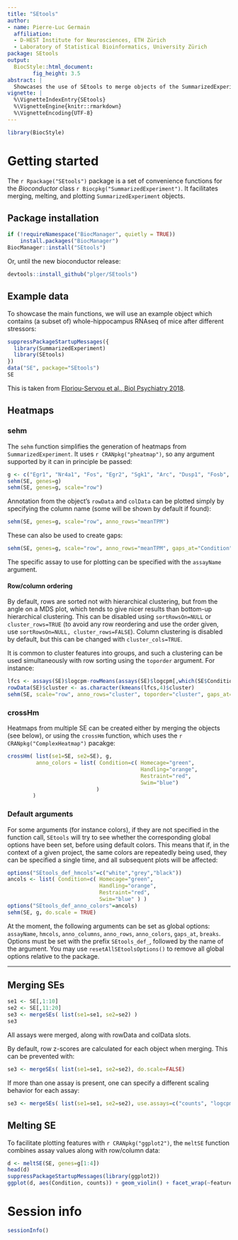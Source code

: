 ```yaml
---
title: "SEtools"
author:
- name: Pierre-Luc Germain
  affiliation:
  - D-HEST Institute for Neurosciences, ETH Zürich
  - Laboratory of Statistical Bioinformatics, University Zürich
package: SEtools
output:
  BiocStyle::html_document:
        fig_height: 3.5
abstract: |
  Showcases the use of SEtools to merge objects of the SummarizedExperiment class, melt them, and plot annotated heatmaps from them.
vignette: |
  %\VignetteIndexEntry{SEtools}
  %\VignetteEngine{knitr::rmarkdown}
  %\VignetteEncoding{UTF-8}
---
```


```r
library(BiocStyle)
```

# Getting started

The `r Rpackage("SEtools")` package is a set of convenience functions for the _Bioconductor_ class `r Biocpkg("SummarizedExperiment")`. It facilitates merging, melting, and plotting `SummarizedExperiment` objects.

## Package installation

```r
if (!requireNamespace("BiocManager", quietly = TRUE))
    install.packages("BiocManager")
BiocManager::install("SEtools")
```

Or, until the new bioconductor release:
```r
devtools::install_github("plger/SEtools")
```

## Example data

To showcase the main functions, we will use an example object which contains (a subset of) whole-hippocampus RNAseq of mice after different stressors:

```r
suppressPackageStartupMessages({
  library(SummarizedExperiment)
  library(SEtools)
})
data("SE", package="SEtools")
SE
```

This is taken from [Floriou-Servou et al., Biol Psychiatry 2018](https://doi.org/10.1016/j.biopsych.2018.02.003).

## Heatmaps

### sehm

The `sehm` function simplifies the generation of heatmaps from `SummarizedExperiment`. It uses `r CRANpkg("pheatmap")`, so any argument supported by it can in principle be passed:

```r
g <- c("Egr1", "Nr4a1", "Fos", "Egr2", "Sgk1", "Arc", "Dusp1", "Fosb", "Sik1")
sehm(SE, genes=g)
sehm(SE, genes=g, scale="row")
```

Annotation from the object's `rowData` and `colData` can be plotted simply by specifying the column name (some will be shown by default if found):
```r
sehm(SE, genes=g, scale="row", anno_rows="meanTPM")
```

These can also be used to create gaps:
```r
sehm(SE, genes=g, scale="row", anno_rows="meanTPM", gaps_at="Condition")
```

The specific assay to use for plotting can be specified with the `assayName` argument.

#### Row/column ordering

By default, rows are sorted not with hierarchical clustering, but from the angle on a MDS plot, which tends to give nicer results than bottom-up hierarchical clustering. This can be disabled using `sortRowsOn=NULL` or `cluster_rows=TRUE` (to avoid any row reordering and use the order given, use `sortRowsOn=NULL, cluster_rows=FALSE`). Column clustering is disabled by default, but this can be changed with `cluster_cols=TRUE`.

It is common to cluster features into groups, and such a clustering can be used simultaneously with row sorting using the `toporder` argument. For instance:

```r
lfcs <- assays(SE)$logcpm-rowMeans(assays(SE)$logcpm[,which(SE$Condition=="Homecage")])
rowData(SE)$cluster <- as.character(kmeans(lfcs,4)$cluster)
sehm(SE, scale="row", anno_rows="cluster", toporder="cluster", gaps_at="Condition")
```

### crossHm

Heatmaps from multiple SE can be created either by merging the objects (see below), or using the `crossHm` function, which uses the `r CRANpkg("ComplexHeatmap")` pacakge:

```r
crossHm( list(se1=SE, se2=SE), g, 
         anno_colors = list( Condition=c( Homecage="green",
                                          Handling="orange",
                                          Restraint="red",
                                          Swim="blue")
                            )
        )
```

### Default arguments

For some arguments (for instance colors), if they are not specified in the function call, `SEtools` will try to see whether the corresponding global options have been set, before using default colors. This means that if, in the context of a given project, the same colors are repeatedly being used, they can be specified a single time, and all subsequent plots will be affected:

```r
options("SEtools_def_hmcols"=c("white","grey","black"))
ancols <- list( Condition=c( Homecage="green",
                             Handling="orange",
                             Restraint="red",
                             Swim="blue" ) )
options("SEtools_def_anno_colors"=ancols)
sehm(SE, g, do.scale = TRUE)
```

At the moment, the following arguments can be set as global options:
`assayName`, `hmcols`, `anno_columns`, `anno_rows`, `anno_colors`, `gaps_at`, `breaks`.
Options must be set with the prefix `SEtools_def_`, followed by the name of the argument.
You may use `resetAllSEtoolsOptions()` to remove all global options relative to the package.

***

## Merging SEs

```r
se1 <- SE[,1:10]
se2 <- SE[,11:20]
se3 <- mergeSEs( list(se1=se1, se2=se2) )
se3
```

All assays were merged, along with rowData and colData slots.

By default, row z-scores are calculated for each object when merging. This can be prevented with:
```r
se3 <- mergeSEs( list(se1=se1, se2=se2), do.scale=FALSE)
```

If more than one assay is present, one can specify a different scaling behavior for each assay:
```r
se3 <- mergeSEs( list(se1=se1, se2=se2), use.assays=c("counts", "logcpm"), do.scale=c(FALSE, TRUE))
```


## Melting SE

To facilitate plotting features with `r CRANpkg("ggplot2")`, the `meltSE` function combines assay values along with row/column data:

```r
d <- meltSE(SE, genes=g[1:4])
head(d)
suppressPackageStartupMessages(library(ggplot2))
ggplot(d, aes(Condition, counts)) + geom_violin() + facet_wrap(~feature, scale="free")
```


# Session info {.unnumbered}

```r
sessionInfo()
```
